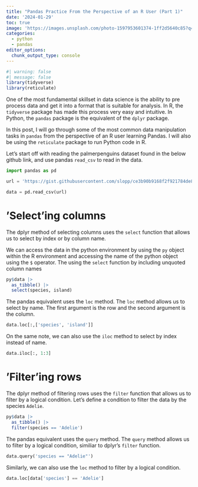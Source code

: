 ```yaml
---
title: "Pandas Practice From the Perspective of an R User (Part 1)"
date: '2024-01-29'
toc: true
image: 'https://images.unsplash.com/photo-1597953601374-1ff2d5640c85?q=80&w=1470&auto=format&fit=crop&ixlib=rb-4.0.3&ixid=M3wxMjA3fDB8MHxwaG90by1wYWdlfHx8fGVufDB8fHx8fA%3D%3D'
categories:
  - python
  - pandas
editor_options: 
  chunk_output_type: console
---
```


```r
#| warning: false
#| message: false
library(tidyverse)
library(reticulate)
```


One of the most fundamental skillset in data science is the ability to pre process data and get it into a format that is suitable for analysis. In R, the `tidyverse` package has made this process very easy and intuitive. In Python, the `pandas` package is the equivalent of the `dplyr` package. 

In this post, I will go through some of the most common data manipulation tasks in `pandas` from the perspective of an R user learning Pandas. I will also be using the `reticulate` package to run Python code in R.

Let's start off with reading the palmerpenguins dataset found in the below github link, and use pandas `read_csv` to read in the data.

```python
import pandas as pd 

url = 'https://gist.githubusercontent.com/slopp/ce3b90b9168f2f921784de84fa445651/raw/4ecf3041f0ed4913e7c230758733948bc561f434/penguins.csv'

data = pd.read_csv(url)

```

# 'Select'ing columns 

The dplyr method of selecting columns uses the `select` function that allows us to select by index or by column name.

We can access the data in the python environment by using the `py` object within the R environment and accessing the name of the python object using the `$` operator. The using the `select` function by including unquoted column names

```r
py$data |> 
  as_tibble() |>
  select(species, island)
```

The pandas equivalent uses the `loc` method. The `loc` method allows us to select by name. The first argument is the row and the second argument is the column. 

```python
data.loc[:,['species', 'island']]

```

On the same note, we can also use the `iloc` method to select by index instead of name.

```python

data.iloc[:, 1:3]

```

# 'Filter'ing rows

The dplyr method of filtering rows uses the `filter` function that allows us to filter by a logical condition. Let's define a condition to filter the data by the species `Adelie`.

```r
py$data |> 
  as_tibble() |>
  filter(species == 'Adelie')
```

The pandas equivalent uses the `query` method. The `query` method allows us to filter by a logical condition, similiar to dplyr's `filter` function. 

```python
data.query('species == "Adelie"')
```

Similarly, we can also use the `loc` method to filter by a logical condition. 

```python

data.loc[data['species'] == 'Adelie']

```


